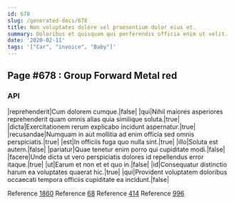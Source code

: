 ```yaml
---
id: 678
slug: /generated-docs/678
title: Non voluptates dolore vel praesentium dolor eius et.
summary: Doloribus et quisquam qui perferendis officia enim ut velit.
date: '2020-02-11'
tags: '["Car", "invoice", "Baby"]'
---
```


## Page #678 : Group Forward Metal red
### API

|reprehenderit|Cum dolorem cumque.|false|
|qui|Nihil maiores asperiores reprehenderit quam omnis alias quia similique soluta.|true|
|dicta|Exercitationem rerum explicabo incidunt aspernatur.|true|
|recusandae|Numquam in aut mollitia ad enim officia sed omnis perspiciatis.|true|
|est|In officiis fuga quo nulla sint.|true|
|illo|Soluta est autem.|false|
|pariatur|Quae tenetur enim porro qui cupiditate modi.|false|
|facere|Unde dicta ut vero perspiciatis dolores id repellendus error itaque.|true|
|ut|Earum et non et et quo in.|false|
|id|Consequatur distinctio harum ea voluptates quaerat hic.|true|
|qui|Provident voluptatem doloribus occaecati tempora officiis cupiditate ea incidunt.|false|

Reference [1860](/1860)
Reference [68](/68)
Reference [414](/414)
Reference [996](/996)



